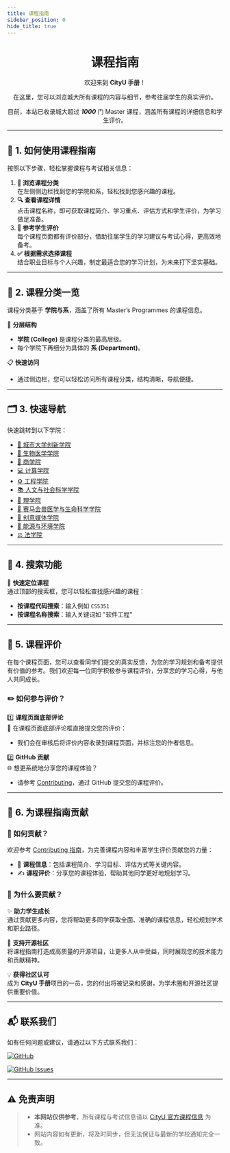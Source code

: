 ```yaml
---
title: 课程指南
sidebar_position: 0
hide_title: true
---
```


<div align="center" style={{ lineHeight: '1.5', fontSize: '0.9rem' }}>
    <h1 style={{ marginBottom: '0.5rem', fontSize: '2.5rem', background: 'linear-gradient(90deg, #de6f31, #da542b, #bf1846, #9f0c43)', WebkitBackgroundClip: 'text', WebkitTextFillColor: 'transparent' }}><strong>课程指南</strong></h1>
    <p style={{ marginBottom: '0.5rem', color: '#555' }}>欢迎来到 <strong>CityU 手册</strong>！</p>
    <p style={{ marginBottom: '0.5rem', color: '#555' }}>在这里，您可以浏览城大所有课程的内容与细节，参考往届学生的真实评价。</p>
    <p style={{ marginBottom: '0.5rem', color: '#555' }}>目前，本站已收录城大超过 <strong><em>1000</em></strong> 门 Master 课程，涵盖所有课程的详细信息和学生评价。</p>
</div>

---

## 🚀 **1. 如何使用课程指南**

按照以下步骤，轻松掌握课程与考试相关信息：

1. **📂 浏览课程分类**  
   在左侧侧边栏找到您的学院和系，轻松找到您感兴趣的课程。
2. **🔍 查看课程详情**  
   点击课程名称，即可获取课程简介、学习重点、评估方式和学生评价，为学习做足准备。
3. **📝 参考学生评价**  
   每个课程页面都有评价部分，借助往届学生的学习建议与考试心得，更高效地备考。
4. **✅ 根据需求选择课程**  
   结合职业目标与个人兴趣，制定最适合您的学习计划，为未来打下坚实基础。

---

## 📑 **2. 课程分类一览**

课程分类基于 **学院与系**，涵盖了所有 Master’s Programmes 的课程信息。

📂 **分层结构**
- **学院 (College)** 是课程分类的最高层级。
- 每个学院下再细分为具体的 **系 (Department)**。

📋 **快速访问**
- 通过侧边栏，您可以轻松访问所有课程分类，结构清晰，导航便捷。

---

## 🗂 **3. 快速导航**

快速跳转到以下学院：

- [📘 城市大学创新学院](https://penjc.github.io/CityU/docs/category/城市大学创新学院)
- [🔬 生物医学学院](https://penjc.github.io/CityU/docs/category/生物医学学院)
- [💼 商学院](https://penjc.github.io/CityU/docs/category/商学院)
- [💻 计算学院](https://penjc.github.io/CityU/docs/category/计算学院)
- [⚙️ 工程学院](https://penjc.github.io/CityU/docs/category/工程学院)
- [📚 人文与社会科学学院](https://penjc.github.io/CityU/docs/category/人文与社会科学学院)
- [🔢 理学院](https://penjc.github.io/CityU/docs/category/理学院)
- [🐾 赛马会兽医学与生命科学学院](https://penjc.github.io/CityU/docs/category/赛马会兽医医学与生命科学学院)
- [🎨 创意媒体学院](https://penjc.github.io/CityU/docs/category/创意媒体学院)
- [🌱 能源与环境学院](https://penjc.github.io/CityU/docs/category/能源与环境学院)
- [⚖️ 法学院](https://penjc.github.io/CityU/docs/category/法学院)

---

## 🔎 **4. 搜索功能**

🎯 **快速定位课程**  
通过顶部的搜索框，您可以轻松查找感兴趣的课程：
- **按课程代码搜索**：输入例如 `CS5351`
- **按课程名称搜索**：输入关键词如 "软件工程"

---

## 💬 **5. 课程评价**
在每个课程页面，您可以查看同学们提交的真实反馈，为您的学习规划和备考提供有价值的参考。我们欢迎每一位同学积极参与课程评价，分享您的学习心得，与他人共同成长。

### **✏️ 如何参与评价？**

1️⃣ **课程页面底部评论**  
💬 在课程页面底部评论框直接提交您的评价：
- 我们会在审核后将评价内容收录到课程页面，并标注您的作者信息。

2️⃣ **GitHub 贡献**  
🌐 想更系统地分享您的课程体验？
- 请参考 [Contributing](https://penjc.github.io/CityU/contributing)，通过 GitHub 提交您的课程评价。

---

## 🌟 **6. 为课程指南贡献**

###  **📢 如何贡献？**

欢迎参考 [Contributing 指南](https://penjc.github.io/CityU/contributing)，为完善课程内容和丰富学生评价贡献您的力量：
- 📝 **课程信息**：包括课程简介、学习目标、评估方式等关键内容。
- ✍️ **课程评价**：分享您的课程体验，帮助其他同学更好地规划学习。

### 🎯 **为什么要贡献？**

✨ **助力学生成长**  
通过贡献更多内容，您将帮助更多同学获取全面、准确的课程信息，轻松规划学术和职业路径。

🌟 **支持开源社区**  
将课程指南打造成高质量的开源项目，让更多人从中受益，同时展现您的技术能力和贡献精神。

💡 **获得社区认可**  
成为 **CityU 手册**项目的一员，您的付出将被记录和感谢，为学术圈和开源社区提供重要价值。

---

## 📬 **联系我们**

如有任何问题或建议，请通过以下方式联系我们：

[![GitHub](https://img.shields.io/badge/GitHub-Repository-blue?logo=github&style=flat-square)](https://github.com/penjc/cityU-navigator)

[![GitHub Issues](https://img.shields.io/badge/GitHub-Submit%20Issue-green?logo=github&style=flat-square)](https://github.com/penjc/cityU-navigator/issues)

---

## ⚠️ **免责声明**

> - **本网站仅供参考**，所有课程与考试信息请以 [CityU 官方课程信息](https://www.cityu.edu.hk) 为准。
> - 网站内容如有更新，将及时同步，但无法保证与最新的学校通知完全一致。